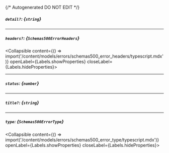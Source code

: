 {/* Autogenerated DO NOT EDIT  */}

##### `detail?`: *{`string`}*

---
##### `headers?`: *{`Schemas500ErrorHeaders`}*
<Collapsible content={() => import('/content/models/errors/schemas500_error_headers/typescript.mdx')} openLabel={Labels.showProperties} closeLabel={Labels.hideProperties}>
</Collapsible>

---
##### `status`: *{`number`}*

---
##### `title?`: *{`string`}*

---
##### `type`: *{`Schemas500ErrorType`}*
<Collapsible content={() => import('/content/models/errors/schemas500_error_type/typescript.mdx')} openLabel={Labels.showProperties} closeLabel={Labels.hideProperties}>
</Collapsible>


